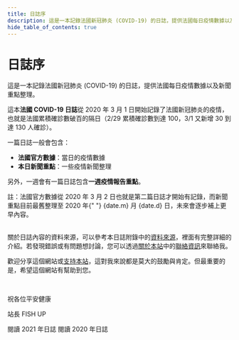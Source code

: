 ```yaml
---
title: 日誌序
description: 這是一本記錄法國新冠肺炎 (COVID-19) 的日誌，提供法國每日疫情數據以及新聞重點整理
hide_table_of_contents: true
---
```



<h1 className="pages--h1">日誌序</h1>

這是一本記錄法國新冠肺炎 (COVID-19) 的日誌，提供法國每日疫情數據以及新聞重點整理。

這本**法國 COVID-19 日誌**從 2020 年 3 月 1 日開始記錄了法國新冠肺炎的疫情，也就是法國累積確診數破百的隔日（2/29 累積確診數到達 100，3/1 又新增 30 到達 130 人確診）。

一篇日誌一般會包含：

- **法國官方數據**：當日的疫情數據
- **本日新聞重點**：一些疫情新聞整理

另外，一週會有一篇日誌包含**一週疫情報告重點**。

<div className="comment--translc_gray " role="alert">
  註：法國官方數據從 2020 年 3 月 2 日也就是第二篇日誌才開始有記錄，而新聞重點目前最舊整理至 2020 年{" "}
  <span>{date.m}</span> 月 <span>{date.d}</span> 日，未來會逐步補上更早內容。
</div>
<br />

關於日誌內容的資料來源，可以參考本日誌附錄中的[資料來源](digest/sources)，裡面有完整詳細的介紹。若發現錯誤或有問題想討論，您可以透過[關於本站](about)中的[聯絡資訊](about#contact)來聯絡我。

歡迎分享這個網站或[支持本站](about#support-this-website)，這對我來說都是莫大的鼓勵與肯定。但最重要的是，希望這個網站有幫助到您。

<br />

祝各位平安健康

站長 FISH UP

<div style={{ display: "flex", flexWrap: "wrap", alignItems: "center", justifyContent: "center" }}>
  <Link className="button button--primary button--lg margin--sm" to="/digest/2021/" title="開始閱讀 2021 年日誌">
    閱讀 2021 年日誌
  </Link>
  <Link
    className="button button--primary button--outline button--lg margin--sm"
    to="/digest/2020/december/31"
    title="開始閱讀 2020 年日誌"
  >
    閱讀 2020 年日誌
  </Link>
</div>
